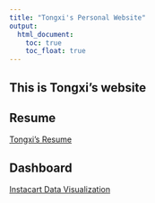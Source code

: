 ```yaml
---
title: "Tongxi's Personal Website"
output: 
  html_document:
    toc: true
    toc_float: true
---
```


## This is Tongxi's website


## Resume
[Tongxi's Resume](about.html)

## Dashboard
[Instacart Data Visualization](dashboard.html)